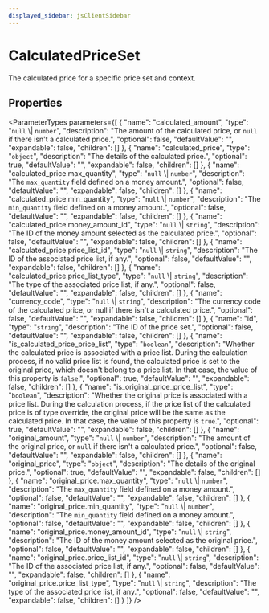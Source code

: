 ```yaml
---
displayed_sidebar: jsClientSidebar
---
```



# CalculatedPriceSet

The calculated price for a specific price set and context.

## Properties

<ParameterTypes parameters={[
  {
    "name": "calculated_amount",
    "type": "`null` \\| `number`",
    "description": "The amount of the calculated price, or `null` if there isn't a calculated price.",
    "optional": false,
    "defaultValue": "",
    "expandable": false,
    "children": []
  },
  {
    "name": "calculated_price",
    "type": "`object`",
    "description": "The details of the calculated price.",
    "optional": true,
    "defaultValue": "",
    "expandable": false,
    "children": []
  },
  {
    "name": "calculated_price.max_quantity",
    "type": "`null` \\| `number`",
    "description": "The `max_quantity` field defined on a money amount.",
    "optional": false,
    "defaultValue": "",
    "expandable": false,
    "children": []
  },
  {
    "name": "calculated_price.min_quantity",
    "type": "`null` \\| `number`",
    "description": "The `min_quantity` field defined on a money amount.",
    "optional": false,
    "defaultValue": "",
    "expandable": false,
    "children": []
  },
  {
    "name": "calculated_price.money_amount_id",
    "type": "`null` \\| `string`",
    "description": "The ID of the money amount selected as the calculated price.",
    "optional": false,
    "defaultValue": "",
    "expandable": false,
    "children": []
  },
  {
    "name": "calculated_price.price_list_id",
    "type": "`null` \\| `string`",
    "description": "The ID of the associated price list, if any.",
    "optional": false,
    "defaultValue": "",
    "expandable": false,
    "children": []
  },
  {
    "name": "calculated_price.price_list_type",
    "type": "`null` \\| `string`",
    "description": "The type of the associated price list, if any.",
    "optional": false,
    "defaultValue": "",
    "expandable": false,
    "children": []
  },
  {
    "name": "currency_code",
    "type": "`null` \\| `string`",
    "description": "The currency code of the calculated price, or null if there isn't a calculated price.",
    "optional": false,
    "defaultValue": "",
    "expandable": false,
    "children": []
  },
  {
    "name": "id",
    "type": "`string`",
    "description": "The ID of the price set.",
    "optional": false,
    "defaultValue": "",
    "expandable": false,
    "children": []
  },
  {
    "name": "is_calculated_price_price_list",
    "type": "`boolean`",
    "description": "Whether the calculated price is associated with a price list. During the calculation process, if no valid price list is found, the calculated price is set to the original price, which doesn't belong to a price list. In that case, the value of this property is `false`.",
    "optional": true,
    "defaultValue": "",
    "expandable": false,
    "children": []
  },
  {
    "name": "is_original_price_price_list",
    "type": "`boolean`",
    "description": "Whether the original price is associated with a price list. During the calculation process, if the price list of the calculated price is of type override, the original price will be the same as the calculated price. In that case, the value of this property is `true`.",
    "optional": true,
    "defaultValue": "",
    "expandable": false,
    "children": []
  },
  {
    "name": "original_amount",
    "type": "`null` \\| `number`",
    "description": "The amount of the original price, or `null` if there isn't a calculated price.",
    "optional": false,
    "defaultValue": "",
    "expandable": false,
    "children": []
  },
  {
    "name": "original_price",
    "type": "`object`",
    "description": "The details of the original price.",
    "optional": true,
    "defaultValue": "",
    "expandable": false,
    "children": []
  },
  {
    "name": "original_price.max_quantity",
    "type": "`null` \\| `number`",
    "description": "The `max_quantity` field defined on a money amount.",
    "optional": false,
    "defaultValue": "",
    "expandable": false,
    "children": []
  },
  {
    "name": "original_price.min_quantity",
    "type": "`null` \\| `number`",
    "description": "The `min_quantity` field defined on a money amount.",
    "optional": false,
    "defaultValue": "",
    "expandable": false,
    "children": []
  },
  {
    "name": "original_price.money_amount_id",
    "type": "`null` \\| `string`",
    "description": "The ID of the money amount selected as the original price.",
    "optional": false,
    "defaultValue": "",
    "expandable": false,
    "children": []
  },
  {
    "name": "original_price.price_list_id",
    "type": "`null` \\| `string`",
    "description": "The ID of the associated price list, if any.",
    "optional": false,
    "defaultValue": "",
    "expandable": false,
    "children": []
  },
  {
    "name": "original_price.price_list_type",
    "type": "`null` \\| `string`",
    "description": "The type of the associated price list, if any.",
    "optional": false,
    "defaultValue": "",
    "expandable": false,
    "children": []
  }
]} />
